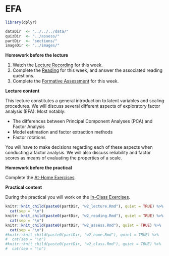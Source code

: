 # EFA

```{r week2_global_options, include = FALSE}
library(dplyr)

dataDir  <- "../../../data/"
quizDir  <- "../assess/"
partDir  <- "sections/"
imageDir <- "../images/"
```

**Homework before the lecture**

1. Watch the [Lecture Recording](lecture-1.html) for this week.
1. Complete the [Reading](reading-1.html) for this week, and answer the 
associated reading questions.
1. Complete the [Formative Assessment](formative-assessment-1.html) for this week.

**Lecture content**

This lecture constitutes a general introduction to latent variables and scaling 
procedures. We will discuss several different aspects of exploratory factor 
analysis (EFA). Most notably:

- The differences between Principal Component Analyses (PCA) and Factor Analysis
- Model estimation and factor extraction methods
- Factor rotations

You will have to make decisions regarding each of these aspects when conducting
a factor analysis. We will also discuss reliability and factor scores as means 
of evaluating the properties of a scale.

**Homework before the practical**

Complete the [At-Home Exercises](at-home-exercises-1.html). 

**Practical content**

During the practical you will work on the [In-Class Exercises](in-class-exercises-1.html).

```{r, echo = FALSE, message = FALSE, warning = FALSE, results = "asis"}
knitr::knit_child(paste0(partDir, "w2_lecture.Rmd"), quiet = TRUE) %>% 
  cat(sep = "\n")
knitr::knit_child(paste0(partDir, "w2_reading.Rmd"), quiet = TRUE) %>% 
  cat(sep = "\n")
knitr::knit_child(paste0(partDir, "w2_assess.Rmd"), quiet = TRUE) %>% 
  cat(sep = "\n")
#knitr::knit_child(paste0(partDir, "w2_home.Rmd"), quiet = TRUE) %>% 
#  cat(sep = "\n")
#knitr::knit_child(paste0(partDir, "w2_class.Rmd"), quiet = TRUE) %>% 
#  cat(sep = "\n")
```
